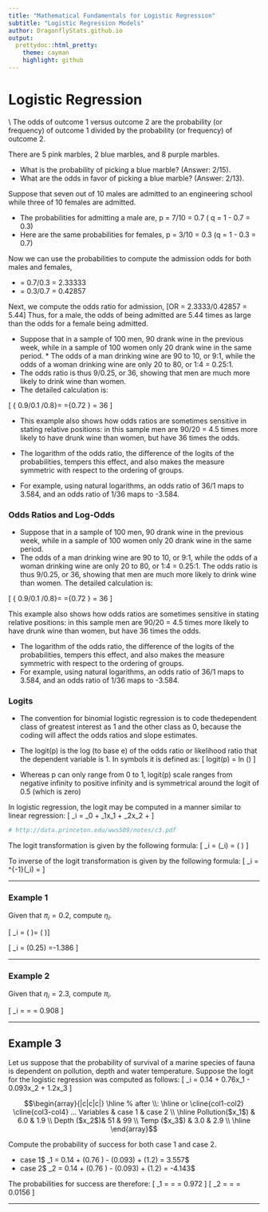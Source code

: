 ```yaml
---
title: "Mathematical Fundamentals for Logistic Regression"
subtitle: "Logistic Regression Models"
author: DragonflyStats.github.io
output:
  prettydoc::html_pretty:
    theme: cayman
    highlight: github
---
```


Logistic Regression
===================


\noindent \textbf{What are odds?}\\
The odds of outcome 1 versus outcome 2 are the probability (or frequency) of outcome 1 divided by the probability (or frequency) of outcome 2.

\section*{Question 1: Odds Example}
There are 5 pink marbles, 2 blue marbles, and 8 purple marbles.


*  What is the probability of picking a blue marble? (Answer: 2/15).
*  What are the odds in favor of picking a blue marble? (Answer: 2/13).


\section*{Question 2: Odds Ratio Example}

Suppose that seven out of 10 males are admitted to an engineering school while three of 10 females are admitted. 


*  The probabilities for admitting a male are,
p = 7/10 = 0.7      ( q = 1 - 0.7 = 0.3)
*  Here are the same probabilities for females,
p = 3/10 = 0.3       (q = 1 - 0.3 = 0.7)

Now we can use the probabilities to compute the admission odds for both males and females,

*  \textit{odds(male) }= 0.7/0.3 = 2.33333
*  \textit{odds(female) }= 0.3/0.7 = 0.42857

Next, we compute the odds ratio for admission,
\[OR = 2.3333/0.42857 = 5.44\]
Thus, for a male, the odds of being admitted are 5.44 times as large than the odds for a female being admitted.

\section*{Question 3: Odds Ratio Example}

*  Suppose that in a sample of 100 men, 90 drank wine in the previous week, while in a sample of 100 women only 20 drank wine in the same period. *  The odds of a man drinking wine are 90 to 10, or 9:1, while the odds of a woman drinking wine are only 20 to 80, or 1:4 = 0.25:1. 
*  The odds ratio is thus 9/0.25, or 36, showing that men are much more likely to drink wine than women. 
*  The detailed calculation is:


\[ { 0.9/0.1 \over 0.2/0.8}=\frac{\;0.9\times 0.8\;}{\;0.1\times 0.2\;} ={0.72 \over 0.02} = 36 \]

*  This example also shows how odds ratios are sometimes sensitive in stating relative positions: in this sample men are 90/20 = 4.5 times more likely to have drunk wine than women, but have 36 times the odds. 



*  The logarithm of the odds ratio, the difference of the logits of the probabilities, tempers this effect, and also makes the measure symmetric with respect to the ordering of groups. 
*  For example, using natural logarithms, an odds ratio of 36/1 maps to 3.584, and an odds ratio of 1/36 maps to -3.584.


### Odds Ratios and Log-Odds

* Suppose that in a sample of 100 men, 90 drank wine in the previous week, while in a sample of 100 women only 20 drank wine in the same period. 
* The odds of a man drinking wine are 90 to 10, or 9:1, while the odds of a woman drinking wine are only 20 to 80, or 1:4 = 0.25:1. The odds ratio is thus 9/0.25, or 36, showing that men are much more likely to drink wine than women. The detailed calculation is:

\[ { 0.9/0.1 \over 0.2/0.8}=\frac{\;0.9\times 0.8\;}{\;0.1\times 0.2\;} ={0.72 \over 0.02} = 36 \]

This example also shows how odds ratios are sometimes sensitive in stating relative positions: in this sample men are 90/20 = 4.5 times more likely to have drunk wine than women, but have 36 times the odds. 


* The logarithm of the odds ratio, the difference of the logits of the probabilities, tempers this effect, and also makes the measure symmetric with respect to the ordering of groups. 
* For example, using natural logarithms, an odds ratio of 36/1 maps to 3.584, and an odds ratio of 1/36 maps to -3.584.


###  Logits


*  The convention for binomial logistic regression is to code thedependent class of greatest interest as 1 and the other class as 0, because the coding will
affect the odds ratios and slope estimates.

*  The logit(p) is the log (to base e) of the odds ratio or likelihood ratio that the dependent
variable is 1. In symbols it is defined as:
\[ logit(p) = ln \left(\frac{p}{(1-p)}\right) \]

* Whereas p can only range from 0 to 1, logit(p) scale ranges from negative infinity to positive
infinity and is symmetrical around the logit of 0.5 (which is zero)


In logistic regression, the logit may be computed in a manner similar to linear regression:
\[ \eta_i = \beta_0 + \beta_1x_1 + \beta_2x_2 + \ldots  \]


```r
# http://data.princeton.edu/wws509/notes/c3.pdf
```

The logit transformation is given by the following formula: 
\[ \eta_i = \mbox{logit}(\pi_i)  = \mbox{log}\left( \frac{\pi_i}{1- \pi_i} \right) \]

To inverse of the logit transformation is given by the following formula: 
\[ \pi_i = \mbox{logit}^{-1}(\eta_i)  =  \frac{e^{\eta_i}}{1 + e^{\eta_i}} \]

--------------------

### Example 1

Given that $\pi_i = 0.2$, compute $\eta_i$.

\[ \eta_i = \mbox{log}\left( \frac{0.2}{1-0.2} \right)= \mbox{log}\left( \frac{0.2}{0.8} \right)\] 

\[ \eta_i =  \mbox{log}(0.25) =-1.386 \]

-------------------------------

### Example 2

Given that $\eta_i = 2.3$, compute $\pi_i$.

\[ \pi_i  =  \frac{e^{2.3}}{1 + e^{2.3}} = \frac{9.974}{1 + 9.974} = 0.908 \]

---------------------------------------------------------------------------------

## Example 3

Let us suppose that the probability of survival of a marine species of fauna is dependent on pollution, depth and water temperature. Suppose the logit for the logistic regression was computed as follows:
\[ \eta_i = 0.14 + 0.76x_1 - 0.093x_2 + 1.2x_3  \]

$$\begin{array}{|c|c|c|}
  \hline
  % after \\: \hline or \cline{col1-col2} \cline{col3-col4} ...
Variables & case 1 & case 2 \\ \hline
Pollution($x_1$) & 6.0 & 1.9 \\
Depth ($x_2$)& 51 & 99 \\
Temp ($x_3$) & 3.0 & 2.9 \\
  \hline
\end{array}$$

Compute the probability of success for both case 1 and case 2.


*  case 1$ \eta_1 = 0.14 + (0.76 \times 6)	- (0.093\times 51) + (1.2\times 3) = 3.557$
*  case 2$ \eta_2 = 0.14 + (0.76 \times 1.9)	- (0.093\times 99) + (1.2\times 2.9) = -4.143$


The probabilities for success are therefore:
\[ \pi_1  =  \frac{e^{3.557}}{1 + e^{3.557}} = \frac{35.057}{1 + 35.057} = 0.972 \]
\[ \pi_2  =  \frac{e^{-4.143}}{1 + e^{-4.143}} = \frac{0.0158}{1 + 0.0158} = 0.0156 \]

-----------------------------------
